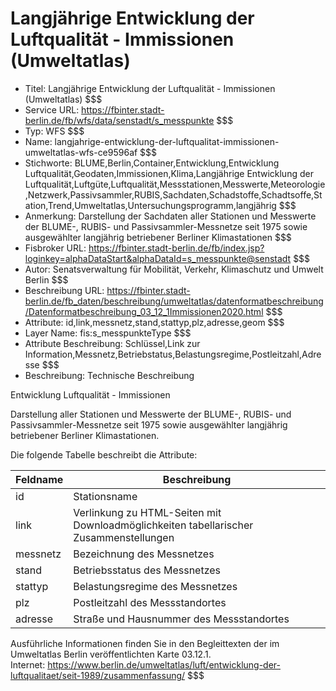 # Langjährige Entwicklung der Luftqualität - Immissionen (Umweltatlas)
- Titel: Langjährige Entwicklung der Luftqualität - Immissionen (Umweltatlas) $$$
- Service URL: https://fbinter.stadt-berlin.de/fb/wfs/data/senstadt/s_messpunkte $$$
- Typ: WFS $$$
- Name: langjahrige-entwicklung-der-luftqualitat-immissionen-umweltatlas-wfs-ce9596af $$$
- Stichworte: BLUME,Berlin,Container,Entwicklung,Entwicklung Luftqualität,Geodaten,Immissionen,Klima,Langjährige Entwicklung der Luftqualität,Luftgüte,Luftqualität,Messstationen,Messwerte,Meteorologie,Netzwerk,Passivsammler,RUBIS,Sachdaten,Schadstoffe,Schadtsoffe,Station,Trend,Umweltatlas,Untersuchungsprogramm,langjährig $$$
- Anmerkung: Darstellung der Sachdaten aller Stationen und Messwerte der BLUME-, RUBIS- und Passivsammler-Messnetze seit 1975 sowie ausgewählter langjährig betriebener Berliner Klimastationen $$$
- Fisbroker URL: https://fbinter.stadt-berlin.de/fb/index.jsp?loginkey=alphaDataStart&alphaDataId=s_messpunkte@senstadt $$$
- Autor: Senatsverwaltung für Mobilität, Verkehr, Klimaschutz und Umwelt Berlin $$$
- Beschreibung URL: https://fbinter.stadt-berlin.de/fb_daten/beschreibung/umweltatlas/datenformatbeschreibung/Datenformatbeschreibung_03_12_1Immissionen2020.html $$$
- Attribute: id,link,messnetz,stand,stattyp,plz,adresse,geom $$$
- Layer Name: fis:s_messpunkteType $$$
- Attribute Beschreibung: Schlüssel,Link zur Information,Messnetz,Betriebstatus,Belastungsregime,Postleitzahl,Adresse $$$
- Beschreibung: Technische Beschreibung 

Entwicklung Luftqualität - Immissionen 

Darstellung aller Stationen und Messwerte der BLUME-, RUBIS- und Passivsammler-Messnetze seit 1975 sowie ausgewählter langjährig betriebener Berliner Klimastationen.

Die folgende Tabelle beschreibt die Attribute:

| **Feldname** | **Beschreibung**                                                                      |
| ------------ | ------------------------------------------------------------------------------------- |
| id           | Stationsname                                                                          |
| link         | Verlinkung zu HTML-Seiten mit Downloadmöglichkeiten tabellarischer Zusammenstellungen |
| messnetz     | Bezeichnung des Messnetzes                                                            |
| stand        | Betriebsstatus des Messnetzes                                                         |
| stattyp      | Belastungsregime des Messnetzes                                                       |
| plz          | Postleitzahl des Messstandortes                                                       |
| adresse      | Straße und Hausnummer des Messstandortes                                              |

Ausführliche Informationen finden Sie in den Begleittexten der im Umweltatlas Berlin veröffentlichten Karte 03.12.1.  
Internet: https://www.berlin.de/umweltatlas/luft/entwicklung-der-luftqualitaet/seit-1989/zusammenfassung/ $$$

